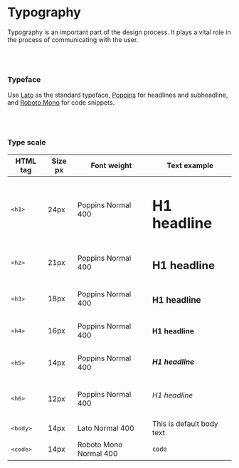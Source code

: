 
<Meta title="Foundation/Typography"  />

# Typography

Typography is an important part of the design process. It plays a vital role in the process of communicating with the user.

<br/><br/>

### Typeface
Use [Lato](https://fonts.google.com/specimen/Lato) as the standard typeface, [Poppins](https://fonts.google.com/specimen/Poppins) for headlines and subheadline, and [Roboto Mono](https://fonts.google.com/specimen/Roboto+Mono) for code snippets.

<br/><br/>

### Type scale


| HTML tag                  | Size px     | Font weight         | Text example             |
| -----------               | ----------- | -----------         | ------------------------ |
| <pre>&lt;h1&gt;</pre>     | 24px        | Poppins Normal 400  | <h1>H1 headline</h1>     |
| <pre>&lt;h2&gt;</pre>     | 21px        | Poppins Normal 400  | <h2>H1 headline</h2>     |
| <pre>&lt;h3&gt;</pre>     | 18px        | Poppins Normal 400  | <h3>H1 headline</h3>     |
| <pre>&lt;h4&gt;</pre>     | 16px        | Poppins Normal 400  | <h4>H1 headline</h4>     |
| <pre>&lt;h5&gt;</pre>     | 14px        | Poppins Normal 400  | <h5>H1 headline</h5>     |
| <pre>&lt;h6&gt;</pre>     | 12px        | Poppins Normal 400  | <h6>H1 headline</h6>     |
| <pre>&lt;body&gt;</pre>   | 14px        | Lato Normal 400     | This is default body text   |
| <pre>&lt;code&gt;</pre>   | 14px        | Roboto Mono Normal 400     | <code>code</code>     |
